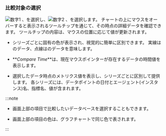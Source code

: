 ### 比較対象の選択

![数字1](/img/number-01.png) <Cmdname sid="TTL06202" className="uitext" />、<Cmdname sid="instance" className="uitext" />を選択し、![数字2](/img/number-02.png) <Cmdname sid="TTL06203" className="uitext" />、<Cmdname sid="instance" className="uitext" />を選択します。 チャートの上にマウスをオーバーすると表示されるツールチップを通じて、その時点の詳細データを確認できます。 ツールチップの内容は、マウスの位置に応じて値が更新されます。

<ImgLang img="db-compare-count-trend-tootip.png" desc="Tooltip" />

- シリーズごとに固有の色が表示され、視覚的に簡単に区別できます。 実線は<Cmdname sid="TTL06202" className="uitext" />のデータ、点線は<Cmdname sid="TTL06203" className="uitext" />のデータを意味します。

- **_Compare Time_**は、現在マウスポインターが存在するデータの時間値を表示します。

- 選択したデータ時点のメトリクス値を表示し、シリーズごとに区別して提供します。 各シリーズには、データポイントの日付とエージェント(インスタンス)名、指標名、値が含まれます。

<InDoc product="postgresql,oracle,oracle-v1,oracle-pro,mssql,mssql-v1">

:::note

- 画面上部の<Cmdname sid="database" className="uitext" />項目で比較したいデータベースを選択することもできます。

- 画面上部の<Cmdname sid="database" className="uitext" />項目の色は、グラフチャートで同じ色で表されます。

:::

</InDoc>
